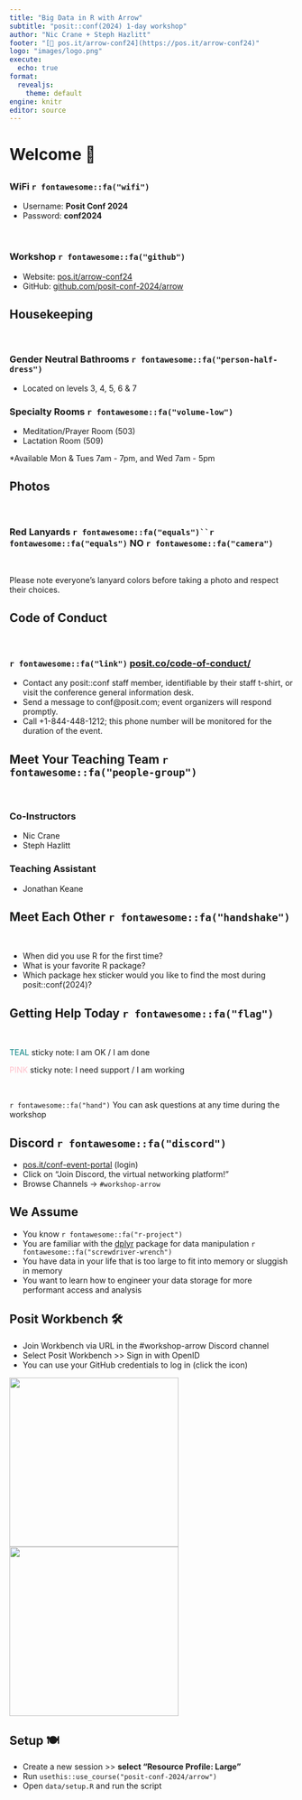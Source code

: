 ```yaml
---
title: "Big Data in R with Arrow"
subtitle: "posit::conf(2024) 1-day workshop"
author: "Nic Crane + Steph Hazlitt"
footer: "[🔗 pos.it/arrow-conf24](https://pos.it/arrow-conf24)"
logo: "images/logo.png"
execute:
  echo: true
format:
  revealjs: 
    theme: default
engine: knitr
editor: source
---
```


# Welcome 👋

## 

### WiFi `r fontawesome::fa("wifi")`

-   Username: **Posit Conf 2024**
-   Password: **conf2024**

<br>

### Workshop `r fontawesome::fa("github")`

-   Website: [pos.it/arrow-conf24](https://pos.it/arrow-conf24)
-   GitHub: [github.com/posit-conf-2024/arrow](https://github.com/posit-conf-2024/arrow)

## Housekeeping

<br>

### Gender Neutral Bathrooms `r fontawesome::fa("person-half-dress")`

-   Located on levels 3, 4, 5, 6 & 7

### Specialty Rooms `r fontawesome::fa("volume-low")`

-   Meditation/Prayer Room (503)
-   Lactation Room (509)

*Available Mon & Tues 7am - 7pm, and Wed 7am - 5pm


## Photos

<br>

### Red Lanyards `r fontawesome::fa("equals")``r fontawesome::fa("equals")` **NO** `r fontawesome::fa("camera")`

<br>

Please note everyone’s lanyard colors before taking a photo and respect their choices.

## Code of Conduct

<br>

### `r fontawesome::fa("link")` [posit.co/code-of-conduct/](https://posit.co/code-of-conduct/)

-   Contact any posit::conf staff member, identifiable by their staff t-shirt, or visit the conference general information desk.
-   Send a message to conf\@posit.com; event organizers will respond promptly.
-   Call +1-844-448-1212; this phone number will be monitored for the duration of the event.

## Meet Your Teaching Team `r fontawesome::fa("people-group")`

<br>

### Co-Instructors

-   Nic Crane
-   Steph Hazlitt

### Teaching Assistant

-   Jonathan Keane

## Meet Each Other `r fontawesome::fa("handshake")`

<br>

-   When did you use R for the first time?
-   What is your favorite R package?
-   Which package hex sticker would you like to find the most during posit::conf(2024)?

## Getting Help Today `r fontawesome::fa("flag")`

<br>

[TEAL]{style="color:teal;"} sticky note: I am OK / I am done

[PINK]{style="color:pink;"} sticky note: I need support / I am working

<br>

`r fontawesome::fa("hand")` You can ask questions at any time during the workshop

## Discord `r fontawesome::fa("discord")`

-   [pos.it/conf-event-portal](http://pos.it/conf-event-portal) (login)
-   Click on "Join Discord, the virtual networking platform!"
-   Browse Channels -> `#workshop-arrow`

## We Assume

-   You know `r fontawesome::fa("r-project")`
-   You are familiar with the [dplyr](https://dplyr.tidyverse.org/) package for data manipulation `r fontawesome::fa("screwdriver-wrench")`
-   You have data in your life that is too large to fit into memory or sluggish in memory
-   You want to learn how to engineer your data storage for more performant access and analysis

## Posit Workbench 🛠️

-   Join Workbench via URL in the #workshop-arrow Discord channel
-   Select Posit Workbench >> Sign in with OpenID
-   You can use your GitHub credentials to log in (click the icon)

![](images/wb-signin.png){.absolute left="200" width="300"}
![](images/use-gh-creds.png){.absolute left="500" width="300"}

## Setup 🍽️

- Create a new session >> **select "Resource Profile: Large"**
- Run `usethis::use_course("posit-conf-2024/arrow")`
- Open `data/setup.R` and run the script
